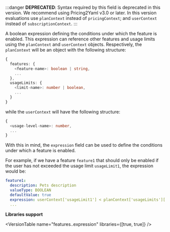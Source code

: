 
:::danger
**DEPRECATED**: Syntax required by this field is deprecated in this version. We recommend using Pricing2Yaml v3.0 or later. In this version evaluations use `planContext` instead of `pricingContext`; and `userContext` instead of `subscriptionContext`.
:::

A boolean expression defining the conditions under which the feature is enabled. This expression can reference other features and usage limits using the `planContext` and `userContext` objects.
Respectively, the `planContext` will be an object with the following structure:
```typescript
{
  features: {
    <feature-name>: boolean | string,
    ...
  },
  usageLimits: {
    <limit-name>: number | boolean,
    ...
  }
}
```

while the `userContext` will have the following structure:

```typescript
{
  <usage-level-name>: number,
  ...
}
```

With this in mind, the `expression` field can be used to define the conditions under which a feature is enabled.

For example, if we have a feature `feature1` that should only be enabled if the user has not exceeded the usage limit `usageLimit1`, the expression would be:

```yaml
feature1:
  description: Pets description
  valueType: BOOLEAN
  defaultValue: true
  expression: userContext['usageLimit1'] < planContext['usageLimits']['usageLimit1']
  ...
```

**Libraries support**

<VersionTable name="features.<name>.expression" libraries={[true, true]} />
